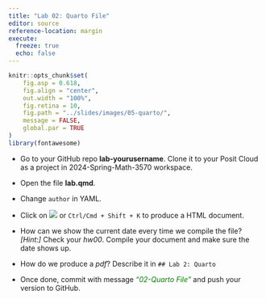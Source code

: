 ```yaml
---
title: "Lab 02: Quarto File"
editor: source
reference-location: margin
execute:
  freeze: true
  echo: false
---
```


```r
knitr::opts_chunk$set(
    fig.asp = 0.618,
    fig.align = "center",
    out.width = "100%",
    fig.retina = 10,
    fig.path = "../slides/images/05-quarto/",
    message = FALSE,
    global.par = TRUE
)
library(fontawesome)
```

::: callout-note

:::

- Go to your GitHub repo **lab-yourusername**. Clone it to your Posit Cloud as a project in 2024-Spring-Math-3570 workspace.

- Open the file **lab.qmd**.

- Change `author` in YAML.

- Click on ![](../slides/images/05-quarto/render.png) or `Ctrl/Cmd + Shift + K` to produce a HTML document.

- How can we show the current date every time we compile the file? *\[Hint:\]* Check your *hw00*. Compile your document and make sure the date shows up.

- How do we produce a *pdf*? Describe it in `## Lab 2: Quarto`

- Once done, commit with message [_"02-Quarto File"_]{style="color:green"} and push your version to GitHub.